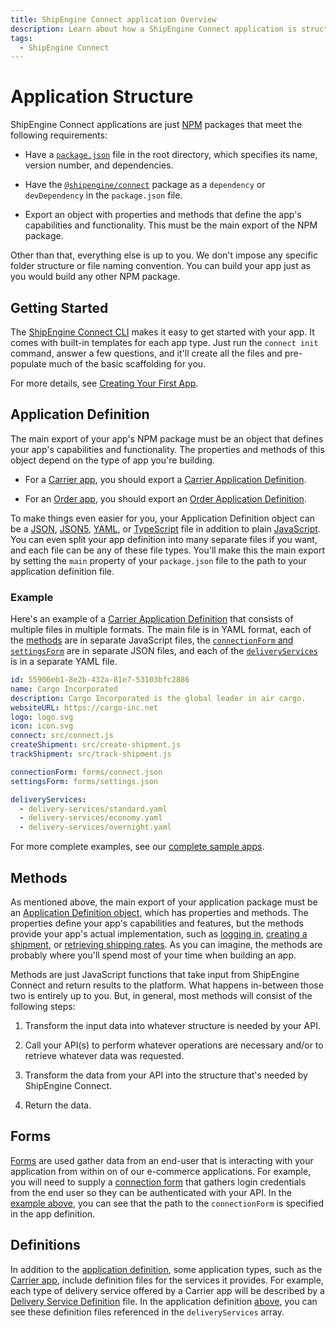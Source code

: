 ```yaml
---
title: ShipEngine Connect application Overview
description: Learn about how a ShipEngine Connect application is structured.
tags:
  - ShipEngine Connect
---
```


# Application Structure

ShipEngine Connect applications are just [NPM](https://www.npmjs.com/) packages that meet the following requirements:

- Have a [`package.json`](https://docs.npmjs.com/creating-a-package-json-file) file in the root directory, which specifies its name, version number, and dependencies.

- Have the [`@shipengine/connect`](https://www.npmjs.com/package/@shipengine/connect) package as a `dependency` or `devDependency` in the `package.json` file.

- Export an object with properties and methods that define the app's capabilities and functionality. This must be the main export of the NPM package.

Other than that, everything else is up to you. We don't impose any specific folder structure or file naming convention. You can build your app just as you would build any other NPM package.

## Getting Started

The [ShipEngine Connect CLI](cli.mdx) makes it easy to get started with your app. It comes with built-in templates for each app type.
Just run the `connect init` command, answer a few questions, and it'll create all the files and pre-populate much of the basic scaffolding for you.

For more details, see [Creating Your First App](create-first-app.mdx).

<Section>
  <Left>

## Application Definition

The main export of your app's NPM package must be an object that defines your app's capabilities and functionality. The properties and methods of this object depend on the type of app you're building.

- For a [Carrier app](carrier-app/index.mdx), you should export a [Carrier Application Definition](reference/carrier.mdx).

- For an [Order app](order-app/index.mdx), you should export an [Order Application Definition](reference/order.mdx).

To make things even easier for you, your Application Definition object can be a [JSON](https://www.w3schools.com/js/js_json_intro.asp), [JSON5](https://json5.org/), [YAML](https://en.wikipedia.org/wiki/YAML), or [TypeScript](https://www.typescriptlang.org/) file in addition
to plain [JavaScript](https://developer.mozilla.org/en-US/docs/Web/JavaScript). You can even split your app definition into many separate files if you want, and each file can be any of these file types.
You'll make this the main export by setting the `main` property of your `package.json` file to the path to your application definition file.

  </Left>
  <Right>

### Example

Here's an example of a [Carrier Application Definition](reference/carrier.mdx) that consists of multiple files in multiple formats. The main file is in YAML format,
each of the [methods](#methods) are in separate JavaScript files, the [`connectionForm` and `settingsForm`](#forms) are in separate JSON files, and each of the [`deliveryServices`](#definitions) is in a separate YAML file.

```yaml
id: 55906eb1-8e2b-432a-81e7-53103bfc2886
name: Cargo Incorporated
description: Cargo Incorporated is the global leader in air cargo.
websiteURL: https://cargo-inc.net
logo: logo.svg
icon: icon.svg
connect: src/connect.js
createShipment: src/create-shipment.js
trackShipment: src/track-shipment.js

connectionForm: forms/connect.json
settingsForm: forms/settings.json

deliveryServices:
  - delivery-services/standard.yaml
  - delivery-services/economy.yaml
  - delivery-services/overnight.yaml
```

For more complete examples, see our [complete sample apps](https://github.com/ShipEngine/connect-samples).

  </Right>
</Section>

## Methods

As mentioned above, the main export of your application package must be an [Application Definition object](#application-definition), which has properties and methods. The properties define your app's capabilities and features, but the methods provide your app's actual implementation, such as [logging in](reference/methods/connect.mdx), [creating a shipment](reference/methods/create-shipment.mdx), or [retrieving shipping rates](reference/methods/rate-shipment.mdx).
As you can imagine, the methods are probably where you'll spend most of your time when building an app.

Methods are just JavaScript functions that take input from ShipEngine Connect and return results to the platform. What happens in-between those two is entirely up to you. But, in general, most methods will consist of the following steps:

1. Transform the input data into whatever structure is needed by your API.

2. Call your API(s) to perform whatever operations are necessary and/or to retrieve whatever data was requested.

3. Transform the data from your API into the structure that's needed by ShipEngine Connect.

4. Return the data.

## Forms

[Forms](./reference/forms.mdx) are used gather data from an end-user that is interacting with your application from within on of our e-commerce applications.
For example, you will need to supply a [connection form](./reference/forms.mdx#connection-form-examples) that gathers login credentials
from the end user so they can be authenticated with your API. In the [example above](#example), you can see that the
path to the `connectionForm` is specified in the app definition.

## Definitions

In addition to the [application definition](#application-definition), some application types, such as the [Carrier app](carrier-app/index.mdx), include definition files for the services it provides. For example, each type of delivery service
offered by a Carrier app will be described by a [Delivery Service Definition](./reference/delivery-service.mdx) file. In the application definition
[above](#example), you can see these definition files referenced in the `deliveryServices` array.

<Pager
  prev="index.mdx"
  prevTitle="Getting Started"
  next="tools/index.mdx"
  nextTitle="Recommended Tools"
/>
